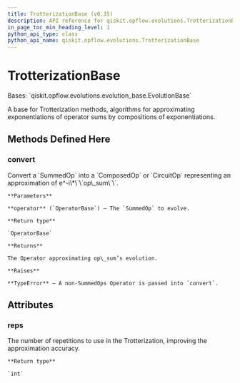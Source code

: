 ```yaml
---
title: TrotterizationBase (v0.35)
description: API reference for qiskit.opflow.evolutions.TrotterizationBase in qiskit v0.35
in_page_toc_min_heading_level: 1
python_api_type: class
python_api_name: qiskit.opflow.evolutions.TrotterizationBase
---
```


# TrotterizationBase

<Class id="qiskit.opflow.evolutions.TrotterizationBase" isDedicatedPage={true} github="https://github.com/qiskit/qiskit/tree/stable/0.20/qiskit/opflow/evolutions/trotterizations/trotterization_base.py" signature="TrotterizationBase(reps=1)" modifiers="class">
  Bases: `qiskit.opflow.evolutions.evolution_base.EvolutionBase`

  A base for Trotterization methods, algorithms for approximating exponentiations of operator sums by compositions of exponentiations.

  ## Methods Defined Here

  <span id="qiskit-opflow-evolutions-trotterizationbase-convert" />

  ### convert

  <Function id="qiskit.opflow.evolutions.TrotterizationBase.convert" signature="TrotterizationBase.convert(operator)" modifiers="abstract">
    Convert a `SummedOp` into a `ComposedOp` or `CircuitOp` representing an approximation of e^-i\*\`\`op\_sum\`\`.

    **Parameters**

    **operator** (`OperatorBase`) – The `SummedOp` to evolve.

    **Return type**

    `OperatorBase`

    **Returns**

    The Operator approximating op\_sum’s evolution.

    **Raises**

    **TypeError** – A non-SummedOps Operator is passed into `convert`.
  </Function>

  ## Attributes

  ### reps

  <Attribute id="qiskit.opflow.evolutions.TrotterizationBase.reps">
    The number of repetitions to use in the Trotterization, improving the approximation accuracy.

    **Return type**

    `int`
  </Attribute>
</Class>

